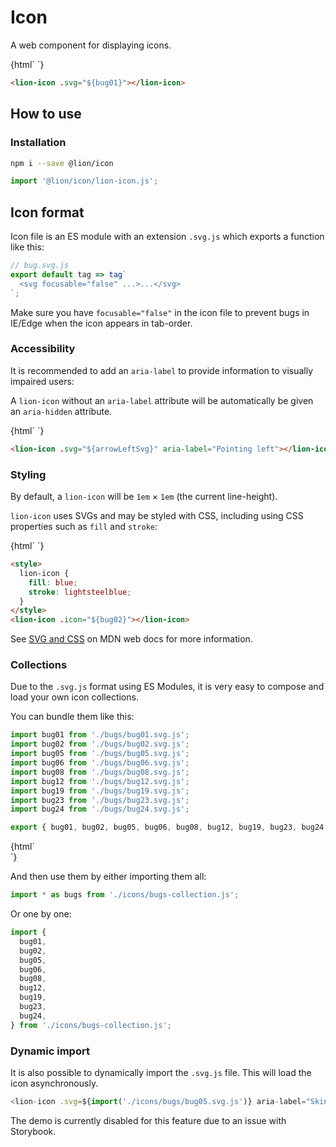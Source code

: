 
<Meta title="Icon System/Icon" />

# Icon

A web component for displaying icons.

<Story name="Default">
  {html`
    <style>
      lion-icon {
        width: 50px;
        height: 50px;
      }
    </style>
    <lion-icon .svg="${bugs.bug01}"></lion-icon>
  `}
</Story>

```html
<lion-icon .svg="${bug01}"></lion-icon>
```

## How to use

### Installation

```sh
npm i --save @lion/icon
```

```js
import '@lion/icon/lion-icon.js';
```

## Icon format

Icon file is an ES module with an extension `.svg.js` which exports a function like this:

```js
// bug.svg.js
export default tag => tag`
  <svg focusable="false" ...>...</svg>
`;
```

Make sure you have `focusable="false"` in the icon file to prevent bugs in IE/Edge when the icon appears in tab-order.

### Accessibility

It is recommended to add an `aria-label` to provide information to visually impaired users:

A `lion-icon` without an `aria-label` attribute will be automatically be given an `aria-hidden` attribute.

<Story name="Accessible label">
  {html`
    <lion-icon .svg="${arrowLeftSvg}" aria-label="Pointing left"></lion-icon>
  `}
</Story>

```html
<lion-icon .svg="${arrowLeftSvg}" aria-label="Pointing left"></lion-icon>
```

### Styling

By default, a `lion-icon` will be `1em` × `1em` (the current line-height).

`lion-icon` uses SVGs and may be styled with CSS, including using CSS properties such as `fill` and `stroke`:

<Story name="Styling">
  {html`
    <style>
      lion-icon.custom {
        width: 50px;
        height: 50px;
        fill: blue;
        stroke: red;
      }
    </style>
    <lion-icon class="custom" .svg="${bugs.bug02}" aria-label="Pointing left"></lion-icon>
  `}
</Story>

```html
<style>
  lion-icon {
    fill: blue;
    stroke: lightsteelblue;
  }
</style>
<lion-icon .icon="${bug02}"></lion-icon>
```

See [SVG and CSS](https://developer.mozilla.org/en-US/docs/Web/SVG/Tutorial/SVG_and_CSS) on MDN web docs for more information.

### Collections

Due to the `.svg.js` format using ES Modules, it is very easy to compose and load your own icon collections.

You can bundle them like this:

```js
import bug01 from './bugs/bug01.svg.js';
import bug02 from './bugs/bug02.svg.js';
import bug05 from './bugs/bug05.svg.js';
import bug06 from './bugs/bug06.svg.js';
import bug08 from './bugs/bug08.svg.js';
import bug12 from './bugs/bug12.svg.js';
import bug19 from './bugs/bug19.svg.js';
import bug23 from './bugs/bug23.svg.js';
import bug24 from './bugs/bug24.svg.js';

export { bug01, bug02, bug05, bug06, bug08, bug12, bug19, bug23, bug24 };
```

<Story name="Collections">
  {html`
    <style>
      .icon-collection lion-icon {
        height: 50px;
        width: 50px;
      }
    </style>
    <div class="icon-collection">
      <lion-icon .svg=${bugs.bug05} aria-label="Skinny dung beatle"></lion-icon>
      <lion-icon .svg=${bugs.bug06} aria-label="Butterfly"></lion-icon>
      <lion-icon .svg=${bugs.bug08} aria-label="Ant"></lion-icon>
      <lion-icon .svg=${bugs.bug12} aria-label="Striped beatle"></lion-icon>
      <lion-icon .svg=${bugs.bug19} aria-label="Beatle with long whiskers"></lion-icon>
      <lion-icon .svg=${bugs.bug23} aria-label="Swim beatle"></lion-icon>
      <lion-icon .svg=${bugs.bug24} aria-label="Big forrest ant"></lion-icon>
    </div>
  `}
</Story>

And then use them by either importing them all:

```js
import * as bugs from './icons/bugs-collection.js';
```

Or one by one:

```js
import {
  bug01,
  bug02,
  bug05,
  bug06,
  bug08,
  bug12,
  bug19,
  bug23,
  bug24,
} from './icons/bugs-collection.js';
```

### Dynamic import

It is also possible to dynamically import the `.svg.js` file.
This will load the icon asynchronously.

<Story id="icon-system-extras--dynamic-icon" />

```js
<lion-icon .svg=${import('./icons/bugs/bug05.svg.js')} aria-label="Skinny dung beatle"></lion-icon>
```

The demo is currently disabled for this feature due to an issue with Storybook.
